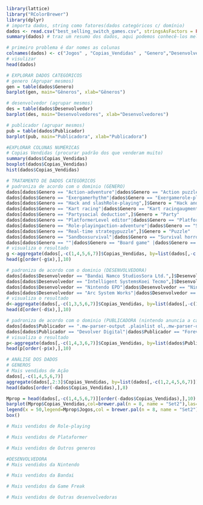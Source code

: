 
```r
library(lattice)
library("RColorBrewer")
library(dplyr)
# importa dados, string como fatores(dados categóricos c/ domínio)
dados <- read.csv("best_selling_switch_games.csv", stringsAsFactors = FALSE) #força os dados categóricos a serem caracteres.
summary(dados) # traz um resumo dos dados, aqui podemos conhecê-los melhor
```

```r
# primeiro problema é dar nomes as colunas
colnames(dados) <- c("Jogos" , "Copias_Vendidas" , "Genero","Desenvolvedor" ,"Publicador" ,"Desde" ,"Data de Lançamento")
# visulizar
head(dados)
```

```r
# EXPLORAR DADOS CATEGÓRICOS
# genero (Agrupar mesmos)
gen = table(dados$Genero)
barplot(gen, main="Gêneros", xlab="Gêneros")
```

```r
# desenvolvedor (agrupar mesmos)
des = table(dados$Desenvolvedor)
barplot(des, main="Desenvolvedores", xlab="Desenvolvedores")
```

```r
# publicador (agrupar mesmos)
pub = table(dados$Publicador)
barplot(pub, main="Publicadora", xlab="Publicadora")
```

```r
#EXPLORAR COLUNAS NUMÉRICAS
# Copias Vendidas (procurar padrão dos que venderam muito)
summary(dados$Copias_Vendidas)
boxplot(dados$Copias_Vendidas)
hist(dados$Copias_Vendidas)
```

```r
# TRATAMENTO DE DADOS CATEGÓRICOS
# padroniza de acordo com o dominio (GENERO)
dados[dados$Genero == "Action-adventure"|dados$Genero == "Action puzzle" |dados$Genero == "Action role-playing" |dados$Genero == "Action-adventure, Hack and Slash",]$Genero = "Action"
dados[dados$Genero == "Exergamerhythm"|dados$Genero == "Exergamerole-playing",]$Genero = "Exergame"
dados[dados$Genero == "Hack and slashRole-playing",]$Genero = "Hack and slash"
dados[dados$Genero == "Kart racing"|dados$Genero == "Kart racingaugmented reality",]$Genero = "Kart"
dados[dados$Genero == "Partysocial deduction",]$Genero = "Party"
dados[dados$Genero == "PlatformerLevel editor"|dados$Genero == "Platformercompilation",]$Genero = "Platformer"
dados[dados$Genero == "Role-playingaction-adventure"|dados$Genero == "Simulationrole-playing" |dados$Genero == "Tactical role-playing",]$Genero = "Role-playing"
dados[dados$Genero == "Real-time strategypuzzle",]$Genero = "Puzzle"
dados[dados$Genero == "Sandboxsurvival"|dados$Genero == "Survival horror",]$Genero = "Survival"
dados[dados$Genero == ""|dados$Genero == "Board game" |dados$Genero == "Bullet hell" |dados$Genero == "Construction kit"|dados$Genero == "Photography" |dados$Genero == "Programming" |dados$Genero == "Rhythm"|dados$Genero == "Roguelike" |dados$Genero == "Social simulation" |dados$Genero == "Stealth"|dados$Genero == "Tabletop game",]$Genero = "Others"
# visualiza o resultado
g <-aggregate(dados[,-c(1,4,5,6,7)]$Copias_Vendidas, by=list(dados[,-c(1,4,5,6,7)]$Genero), FUN=sum)
head(g[order(-g$x),],10)
```

```r
# padroniza de acordo com o dominio (DESENVOLVEDORA)
dados[dados$Desenvolvedor == "Bandai Namco StudiosSora Ltd.",]$Desenvolvedor = "Bandai Namco Studios"
dados[dados$Desenvolvedor == "Intelligent SystemsKoei Tecmo",]$Desenvolvedor = "Intelligent Systems"
dados[dados$Desenvolvedor == "Nintendo EPD"|dados$Desenvolvedor == "Nintendo EPD, indieszero"|dados$Desenvolvedor == "Nintendo EPDIntelligent Systems"|dados$Desenvolvedor == "MercurySteamNintendo EPD"|dados$Desenvolvedor == "Nintendo EPDEighting"|dados$Desenvolvedor == "Retro Studios",]$Desenvolvedor = "Nintendo"
dados[dados$Desenvolvedor == "Arc System Works"|dados$Desenvolvedor == "Atlus"|dados$Desenvolvedor == "CyberConnect2"|dados$Desenvolvedor == "Dimps"|dados$Desenvolvedor == "Dodge Roll"|dados$Desenvolvedor == "Good-Feel"|dados$Desenvolvedor == "ILCA"|dados$Desenvolvedor == "Innersloth"|dados$Desenvolvedor == "Konami"|dados$Desenvolvedor == "Marvelous"|dados$Desenvolvedor == "Mojang"|dados$Desenvolvedor == "Noble Muffins"|dados$Desenvolvedor == "Spike Chunsoft"|dados$Desenvolvedor == "Square EnixAcquire"|dados$Desenvolvedor == "Tantalus Media"|dados$Desenvolvedor == "Team Ninja"|dados$Desenvolvedor == "Ubisoft ParisUbisoft Milan"|dados$Desenvolvedor == "Velan Studios",]$Desenvolvedor = "Others"
# visualiza o resultado
d<-aggregate(dados[,-c(1,3,5,6,7)]$Copias_Vendidas, by=list(dados[,-c(1,3,5,6,7)]$Desenvolvedor), FUN=sum)
head(d[order(-d$x),],10)
```

```r
# padroniza de acordo com o dominio (PUBLICADORA (nintendo anuncia a cada trimestrs, outras não))
dados[dados$Publicador == ".mw-parser-output .plainlist ol,.mw-parser-output .plainlist ul{line-height:inherit;list-style:none;margin:0;padding:0}.mw-parser-output .plainlist ol li,.mw-parser-output .plainlist ul li{margin-bottom:0}JP: Koei TecmoNA/PAL: Nintendo"|dados$Publicador == "JP: AtlusNA: SegaPAL: Nintendo"|dados$Publicador == "JP: ImagineerNA/PAL: Nintendo"|dados$Publicador == "JP: Koei TecmoNA/PAL: Nintendo"|dados$Publicador == "JP: Square EnixNA/PAL: Nintendo"|dados$Publicador == "JP: The Pokémon CompanyNA/PAL: Nintendo"|dados$Publicador == "NA/PAL: UbisoftJP/KOR: Nintendo[18]"|dados$Publicador == "The Pokémon CompanyNintendo",]$Publicador = "Nintendo"
dados[dados$Publicador == "Devolver Digital"|dados$Publicador == "Forever Entertainment"|dados$Publicador == "Innersloth"|dados$Publicador == "JP: Konami"|dados$Publicador == "JP: Xbox Game StudiosNA/PAL: Mojang"|dados$Publicador == "Xseed Games",]$Publicador = "Others"
# visualiza o resultado
p<-aggregate(dados[,-c(1,4,3,6,7)]$Copias_Vendidas, by=list(dados$Publicador), FUN=sum)
head(p[order(-p$x),],10)
```

```r
# ANÁLISE DOS DADOS
# GENEROS
# Mais vendidos de Ação
dados[,-c(1,4,5,6,7)]
aggregate(dados[,2:3]$Copias_Vendidas, by=list(dados[,-c(1,2,4,5,6,7)]), FUN=sum)
head(dados[order(-dados$Copias_Vendidas),],8) 

Mprop = head(dados[,-c(1,4,5,6,7)][order(-dados$Copias_Vendidas),],10)
barplot(Mprop$Copias_Vendidas,col=brewer.pal(n = 8, name = "Set2"),las=2,main = "Maiores Vendas")
legend(x = 50,legend=Mprop$Jogos,col = brewer.pal(n = 8, name = "Set2"), lty=1:2, cex=0.8, ncol = 2,lwd=4)
box()

```

```r
# Mais vendidos de Role-playing

```

```r
# Mais vendidos de Plataformer

```

```r
# Mais vendidos de Outros generos

```

```r
#DESENVOLVEDORA
# Mais vendidos da Nintendo

```

```r
# Mais vendidos da Bandai

```

```r
# Mais vendidos da Game Freak

```

```r
# Mais vendidos de Outras desenvolvedoras

```


